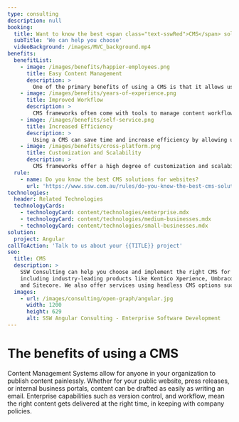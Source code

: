 ```yaml
---
type: consulting
description: null
booking:
  title: Want to know the best <span class="text-sswRed">CMS</span> solutions for your website?
  subTitle: 'We can help you choose'
  videoBackground: /images/MVC_background.mp4
benefits:
  benefitList:
    - image: /images/benefits/happier-employees.png
      title: Easy Content Management
      description: >
        One of the primary benefits of using a CMS is that it allows users to create and manage website content easily, without requiring any technical expertise. CMS users can create new pages, upload images and videos, and publish content without having to write any code or rely on IT support.
    - image: /images/benefits/years-of-experience.png
      title: Improved Workflow
      description: >
        CMS frameworks often come with tools to manage content workflow, including content approval processes and version control. These features make it easier for teams to collaborate on content creation and ensure that the right content is published at the right time.
    - image: /images/benefits/self-service.png
      title: Increased Efficiency
      description: >
        Using a CMS can save time and increase efficiency by allowing users to reuse content across multiple pages, automate publishing processes, and easily update content as needed.
    - image: /images/benefits/cross-platform.png
      title: Customization and Scalability
      description: >
        CMS frameworks offer a high degree of customization and scalability, allowing users to create custom templates, modules, and plugins to suit their specific needs. This makes it easier to expand and grow a website or content repository as the organization's needs change over time.
  rule:
    - name: Do you know the best CMS solutions for websites?
      url: 'https://www.ssw.com.au/rules/do-you-know-the-best-cms-solutions-for-websites/'
technologies:
  header: Related Technologies
  technologyCards:
    - technologyCard: content/technologies/enterprise.mdx
    - technologyCard: content/technologies/medium-businesses.mdx
    - technologyCard: content/technologies/small-businesses.mdx
solution:
  project: Angular
callToAction: 'Talk to us about your {{TITLE}} project'
seo:
  title: CMS
  description: >
    SSW Consulting can help you choose and implement the right CMS for your business needs, 
    including industry-leading products like Kentico Xperience, Umbraco, 
    and Sitecore. We also offer services using headless CMS options such as Strapi, TinaCMS and Netlify.
  images:
    - url: /images/consulting/open-graph/angular.jpg
      width: 1200
      height: 629
      alt: SSW Angular Consulting - Enterprise Software Development
---
```


# The benefits of using a **CMS**

Content Management Systems allow for anyone in your organization to publish content painlessly. Whether for your public website, press releases, or internal business portals, content can be drafted as easily as writing an email. Enterprise capabilities such as version control, and workflow, mean the right content gets delivered at the right time, in keeping with company policies.
